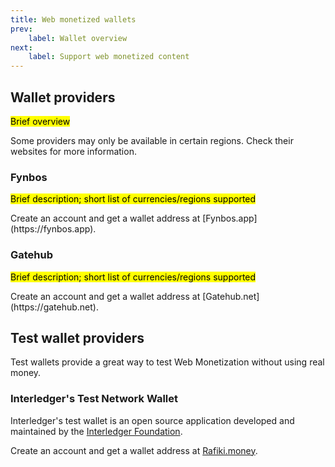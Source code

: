 ```yaml
---
title: Web monetized wallets
prev:
    label: Wallet overview
next:
    label: Support web monetized content
---
```


## Wallet providers

<p>
<mark>Brief overview</mark>
</p>

Some providers may only be available in certain regions. Check their websites for more information.

### Fynbos
<p>
<mark>Brief description; short list of currencies/regions supported</mark>
</p>
Create an account and get a wallet address at [Fynbos.app](https://fynbos.app).

### Gatehub
<p>
<mark>Brief description; short list of currencies/regions supported</mark>
</p>
Create an account and get a wallet address at [Gatehub.net](https://gatehub.net).

## Test wallet providers

Test wallets provide a great way to test Web Monetization without using real money.

### Interledger's Test Network Wallet

Interledger's test wallet is an open source application developed and maintained by the [Interledger Foundation](https://interledger.org). 

Create an account and get a wallet address at [Rafiki.money](https://rafiki.money).